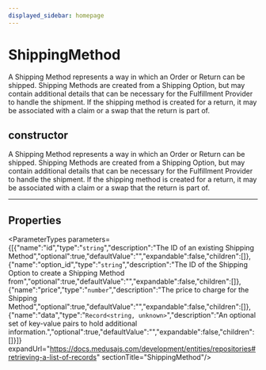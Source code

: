 ```yaml
---
displayed_sidebar: homepage
---
```



# ShippingMethod

A Shipping Method represents a way in which an Order or Return can be shipped. Shipping Methods are created from a Shipping Option, but may contain additional details that can be necessary for the Fulfillment Provider to handle the shipment. If the shipping method is created for a return, it may be associated with a claim or a swap that the return is part of.

## constructor

A Shipping Method represents a way in which an Order or Return can be shipped. Shipping Methods are created from a Shipping Option, but may contain additional details that can be necessary for the Fulfillment Provider to handle the shipment. If the shipping method is created for a return, it may be associated with a claim or a swap that the return is part of.

___

## Properties

<ParameterTypes parameters={[{"name":"id","type":"`string`","description":"The ID of an existing Shipping Method","optional":true,"defaultValue":"","expandable":false,"children":[]},{"name":"option_id","type":"`string`","description":"The ID of the Shipping Option to create a Shipping Method from","optional":true,"defaultValue":"","expandable":false,"children":[]},{"name":"price","type":"`number`","description":"The price to charge for the Shipping Method","optional":true,"defaultValue":"","expandable":false,"children":[]},{"name":"data","type":"`Record<string, unknown>`","description":"An optional set of key-value pairs to hold additional information.","optional":true,"defaultValue":"","expandable":false,"children":[]}]} expandUrl="https://docs.medusajs.com/development/entities/repositories#retrieving-a-list-of-records" sectionTitle="ShippingMethod"/>
